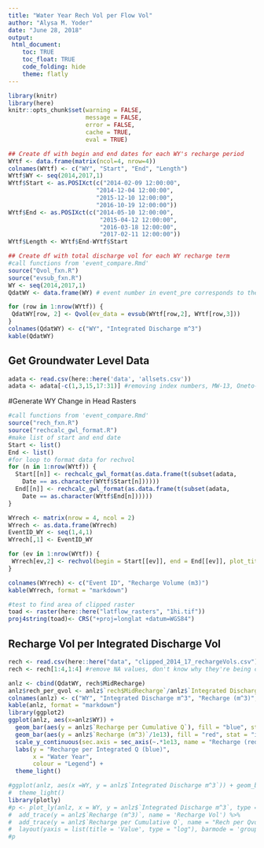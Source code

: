 ```yaml
---
title: "Water Year Rech Vol per Flow Vol"
author: "Alysa M. Yoder"
date: "June 28, 2018"
output: 
 html_document:
    toc: TRUE
    toc_float: TRUE
    code_folding: hide
    theme: flatly
---
```


```r
library(knitr)
library(here)
knitr::opts_chunk$set(warning = FALSE, 
                      message = FALSE,
                      error = FALSE, 
                      cache = TRUE, 
                      eval = TRUE)
```



```r
## Create df with begin and end dates for each WY's recharge period
WYtf <- data.frame(matrix(ncol=4, nrow=4))
colnames(WYtf) <- c("WY", "Start", "End", "Length")
WYtf$WY <- seq(2014,2017,1)
WYtf$Start <- as.POSIXct(c("2014-02-09 12:00:00",
                         "2014-12-04 12:00:00",
                         "2015-12-10 12:00:00",
                         "2016-10-19 12:00:00"))
WYtf$End <- as.POSIXct(c("2014-05-10 12:00:00",
                          "2015-04-12 12:00:00",
                          "2016-03-18 12:00:00",
                          "2017-02-11 12:00:00"))
WYtf$Length <- WYtf$End-WYtf$Start
```


```r
## Create df with total discharge vol for each WY recharge term
#call functions from 'event_compare.Rmd' 
source("Qvol_fxn.R")
source("evsub_fxn.R")
WY <- seq(2014,2017,1)
QdatWY <- data.frame(WY) # event number in event_pre corresponds to the row numbers in Qdat. 

for (row in 1:nrow(WYtf)) {
 QdatWY[row, 2] <- Qvol(ev_data = evsub(WYtf[row,2], WYtf[row,3]))
}
colnames(QdatWY) <- c("WY", "Integrated Discharge m^3")
kable(QdatWY)
```
## Get Groundwater Level Data
```r

adata <- read.csv(here::here('data', 'allsets.csv'))
adata <- adata[-c(1,3,15,17:31)] #removing index numbers, MW-13, Oneto-Ag (confined), and Nathan's text 
```
#Generate WY Change in Head Rasters
```r
#call functions from 'event_compare.Rmd' 
source("rech_fxn.R")
source("rechcalc_gwl_format.R")
#make list of start and end date
Start <- list()
End <- list()
#for loop to format data for rechvol
for (n in 1:nrow(WYtf)) {
  Start[[n]] <- rechcalc_gwl_format(as.data.frame(t(subset(adata, 
    Date == as.character(WYtf$Start[n])))))
  End[[n]] <- rechcalc_gwl_format(as.data.frame(t(subset(adata, 
    Date == as.character(WYtf$End[n])))))
}

WYrech <- matrix(nrow = 4, ncol = 2)
WYrech <- as.data.frame(WYrech)
EventID_WY <- seq(1,4,1)
WYrech[,1] <- EventID_WY

for (ev in 1:nrow(WYtf)) {
 WYrech[ev,2] <- rechvol(begin = Start[[ev]], end = End[[ev]], plot_title = "Water Year Recharge Events")
}

colnames(WYrech) <- c("Event ID", "Recharge Volume (m3)")
kable(WYrech, format = "markdown")

#test to find area of clipped raster
toad <- raster(here::here("latflow_rasters", "1hi.tif"))
proj4string(toad)<- CRS("+proj=longlat +datum=WGS84")
```

## Recharge Vol per Integrated Discharge Vol
```r
rech <- read.csv(here::here("data", "clipped_2014_17_rechargeVols.csv"), header = TRUE, sep = ",")
rech <- rech[1:4,1:4] #remove NA values, don't know why they're being created

anlz <- cbind(QdatWY, rech$MidRecharge)
anlz$rech_per_qvol <- anlz$`rech$MidRecharge`/anlz$`Integrated Discharge m^3`
colnames(anlz) <- c("WY", "Integrated Discharge m^3", "Recharge (m^3)", "Recharge per Cumulative Q")
kable(anlz, format = "markdown")
library(ggplot2)
ggplot(anlz, aes(x=anlz$WY)) + 
  geom_bar(aes(y = anlz$`Recharge per Cumulative Q`), fill = "blue", stat = "identity") +
  geom_bar(aes(y = anlz$`Recharge (m^3)`/1e13), fill = "red", stat = "identity") +
  scale_y_continuous(sec.axis = sec_axis(~.*1e13, name = "Recharge (red)")) +
  labs(y = "Recharge per Integrated Q (blue)", 
       x = "Water Year",
       colour = "Legend") +
  theme_light()

#ggplot(anlz, aes(x =WY, y = anlz$`Integrated Discharge m^3`)) + geom_bar(stat = "identity", fill = "pink") +
#  theme_light()
library(plotly)
#p <- plot_ly(anlz, x = WY, y = anlz$`Integrated Discharge m^3`, type = 'bar', name = 'QVol') %>%
#  add_trace(y = anlz$`Recharge (m^3)`, name = 'Recharge Vol') %>%
#  add_trace(y = anlz$`Recharge per Cumulative Q`, name = "Rech per Qvol") %>% 
#  layout(yaxis = list(title = 'Value', type = "log"), barmode = 'group')
#p
```
